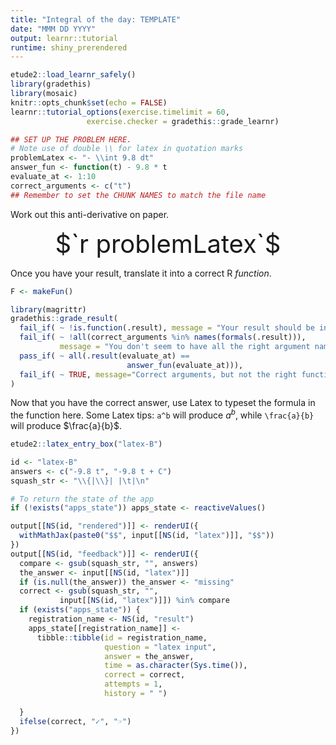 ```yaml
---
title: "Integral of the day: TEMPLATE"
date: "MMM DD YYYY"
output: learnr::tutorial
runtime: shiny_prerendered
---
```


```r
etude2::load_learnr_safely()
library(gradethis)
library(mosaic)
knitr::opts_chunk$set(echo = FALSE)
learnr::tutorial_options(exercise.timelimit = 60, 
                 exercise.checker = gradethis::grade_learnr)
```

```r
## SET UP THE PROBLEM HERE. 
# Note use of double \\ for latex in quotation marks
problemLatex <- "- \\int 9.8 dt"
answer_fun <- function(t) - 9.8 * t
evaluate_at <- 1:10
correct_arguments <- c("t")
## Remember to set the CHUNK NAMES to match the file name
```

Work out this anti-derivative on paper.

<div style="font-size: 40px; text-align:center;">$`r problemLatex`$ </div>

Once you have your result, translate it into a correct R *function*.

```r
F <- makeFun()
```

```r
library(magrittr)
gradethis::grade_result(
  fail_if( ~ !is.function(.result), message = "Your result should be in the form of a function."),
  fail_if( ~ !all(correct_arguments %in% names(formals(.result))),
           message = "You don't seem to have all the right argument names."),
  pass_if( ~ all(.result(evaluate_at) ==
                          answer_fun(evaluate_at))),
  fail_if( ~ TRUE, message="Correct arguments, but not the right function.")
)  
```


Now that you have the correct answer, use Latex to typeset the formula in the function here. Some Latex tips: `a^b` will produce $a^b$, while `\frac{a}{b}` will produce $\frac{a}{b}$.

```r
etude2::latex_entry_box("latex-B")
```

```r
id <- "latex-B"
answers <- c("-9.8 t", "-9.8 t + C") 
squash_str <- "\\{|\\}| |\t|\n"

# To return the state of the app
if (!exists("apps_state")) apps_state <- reactiveValues() 

output[[NS(id, "rendered")]] <- renderUI({
  withMathJax(paste0("$$", input[[NS(id, "latex")]], "$$"))
})
output[[NS(id, "feedback")]] <- renderUI({
  compare <- gsub(squash_str, "", answers)
  the_answer <- input[[NS(id, "latex")]]
  if (is.null(the_answer)) the_answer <- "missing"
  correct <- gsub(squash_str, "", 
           input[[NS(id, "latex")]]) %in% compare
  if (exists("apps_state")) {
    registration_name <- NS(id, "result")
    apps_state[[registration_name]] <- 
      tibble::tibble(id = registration_name, 
                     question = "latex input",
                     answer = the_answer,
                     time = as.character(Sys.time()),
                     correct = correct,
                     attempts = 1,
                     history = " ")
    
  }
  ifelse(correct, "✓", "☞")
})
```

